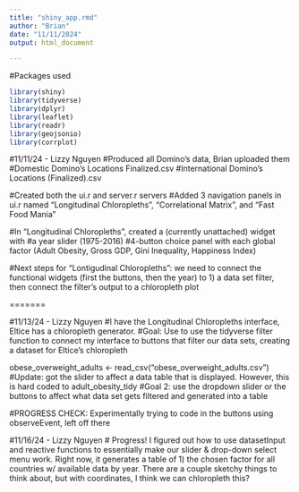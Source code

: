 ```yaml
---
title: "shiny_app.rmd"
author: "Brian"
date: "11/11/2024"
output: html_document

---
```

#Packages used
```r
library(shiny)
library(tidyverse)
library(dplyr)
library(leaflet)
library(readr)
library(geojsonio)
library(corrplot)

```

#11/11/24 - Lizzy Nguyen
#Produced all Domino's data, Brian uploaded them
  #Domestic Domino's Locations Finalized.csv
  #International Domino's Locations (Finalized).csv

#Created both the ui.r and server.r servers
#Added 3 navigation panels in ui.r named "Longitudinal Chloropleths", "Correlational Matrix", and "Fast Food Mania"

#In "Longitudinal Chloropleths", created a (currently unattached) widget with 
  #a year slider (1975-2016)
  #4-button choice panel with each global factor (Adult Obesity, Gross GDP, Gini Inequality, Happiness Index)
  
#Next steps for "Lontigudinal Chloropleths": we need to connect the functional widgets (first the buttons, then the year) to 1) a data set filter, then connect the filter's output to a chloropleth plot 

=======

#11/13/24 - Lizzy Nguyen
#I have the Longitudinal Chloropleths interface, Eltice has a chloropleth generator.
#Goal: Use to use the tidyverse filter function to connect my interface to buttons that filter our data sets, creating a dataset for Eltice's chloropleth

obese_overweight_adults <- read_csv("obese_overweight_adults.csv")
#Update: got the slider to affect a data table that is displayed. However, this is hard coded to adult_obesity_tidy
#Goal 2: use the dropdown slider or the buttons to affect what data set gets filtered and generated into a table

#PROGRESS CHECK: Experimentally trying to code in the buttons using observeEvent, left off there

#11/16/24 - Lizzy Nguyen
# Progress! I figured out how to use datasetInput and reactive functions to essentially make our slider & drop-down select menu work. Right now, it generates a table of 1) the chosen factor for all countries w/ available data by year. There are a couple sketchy things to think about, but with coordinates, I think we can chloropleth this?


```r


```
